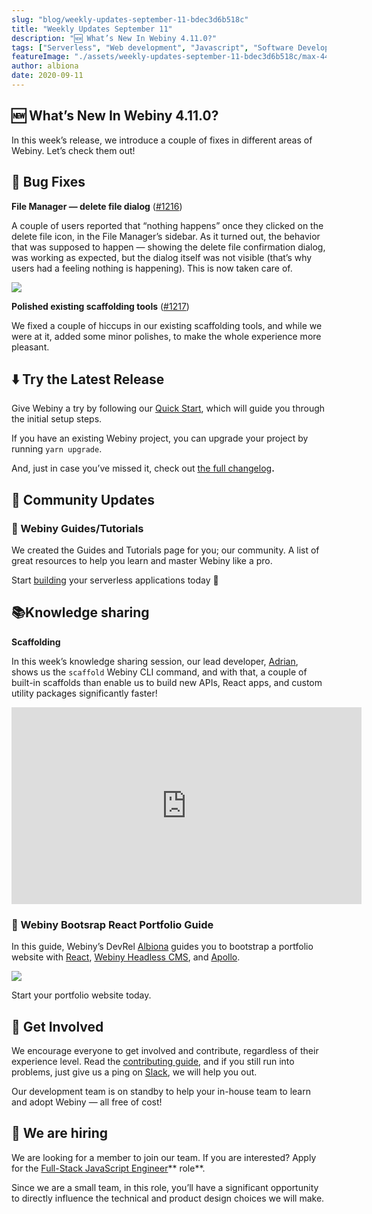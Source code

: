 ```yaml
---
slug: "blog/weekly-updates-september-11-bdec3d6b518c"
title: "Weekly Updates September 11"
description: "🆕 What’s New In Webiny 4.11.0?"
tags: ["Serverless", "Web development", "Javascript", "Software Development", "GraphQL"]
featureImage: "./assets/weekly-updates-september-11-bdec3d6b518c/max-4480-1MNeMfC8tBD8xpp_eXX-iUQ.png"
author: albiona
date: 2020-09-11
---
```


## 🆕 What’s New In Webiny 4.11.0?

In this week’s release, we introduce a couple of fixes in different areas of Webiny. Let’s check them out!

## 🐞 Bug Fixes

**File Manager — delete file dialog** ([#1216](https://github.com/webiny/webiny-js/pull/1216))

A couple of users reported that “nothing happens” once they clicked on the delete file icon, in the File Manager’s sidebar. As it turned out, the behavior that was supposed to happen — showing the delete file confirmation dialog, was working as expected, but the dialog itself was not visible (that’s why users had a feeling nothing is happening). This is now taken care of.

![](./assets/weekly-updates-september-11-bdec3d6b518c/max-2200-1CTznXUZkMA4w-EIujiMDyQ.png)

**Polished existing scaffolding tools** ([#1217](https://github.com/webiny/webiny-js/pull/1217))

We fixed a couple of hiccups in our existing scaffolding tools, and while we were at it, added some minor polishes, to make the whole experience more pleasant.

## ⬇️ Try the Latest Release

Give Webiny a try by following our [Quick Start](https://docs.webiny.com/docs/get-started/quick-start), which will guide you through the initial setup steps.

If you have an existing Webiny project, you can upgrade your project by running `yarn upgrade`.

And, just in case you’ve missed it, check out [the full changelog](https://github.com/webiny/webiny-js/releases/tag/v4.11.0)**.**

## 🙌 Community Updates

### 🎥 Webiny Guides/Tutorials

We created the Guides and Tutorials page for you; our community. A list of great resources to help you learn and master Webiny like a pro.

Start [building](http://webiny.com/guides-and-tutorials) your serverless applications today 🚀

## 📚Knowledge sharing

**Scaffolding**

In this week’s knowledge sharing session, our lead developer, [Adrian](https://twitter.com/doitadrian), shows us the `scaffold` Webiny CLI command, and with that, a couple of built-in scaffolds than enable us to build new APIs, React apps, and custom utility packages significantly faster!

<iframe width="560" height="315" src="https://www.youtube.com/embed/SgfWQG8YirU" frameborder="0" allow="accelerometer; autoplay; clipboard-write; encrypted-media; gyroscope; picture-in-picture" allowfullscreen></iframe>

### 📠 Webiny Bootsrap React Portfolio Guide

In this guide, Webiny’s DevRel [Albiona](https://twitter.com/albionaitoh) guides you to bootstrap a portfolio website with [React](https://reactjs.org/), [Webiny Headless CMS](https://www.webiny.com/serverless-app/headless-cms), and [Apollo](https://www.apollographql.com/docs/react/).

[![](./assets/weekly-updates-september-11-bdec3d6b518c/max-3840-1laM2C7GY1J71xkF-FDFo6w.png)](https://docs.webiny.com/docs/tutorials/build-a-portfolio-website-with-react-webiny-apollo)

Start your portfolio website today.

## 🤝 Get Involved

We encourage everyone to get involved and contribute, regardless of their experience level. Read the [contributing guide](https://github.com/webiny/webiny-js/blob/master/CONTRIBUTING.md), and if you still run into problems, just give us a ping on [Slack](https://www.webiny.com/slack), we will help you out.

Our development team is on standby to help your in-house team to learn and adopt Webiny — all free of cost!

## 🚀 We are hiring

We are looking for a member to join our team.
If you are interested? Apply for the [Full-Stack JavaScript Engineer](https://careers.webiny.com/full-stack-javascript-engineer/en)** role**.

Since we are a small team, in this role, you’ll have a significant opportunity to directly influence the technical and product design choices we will make.
